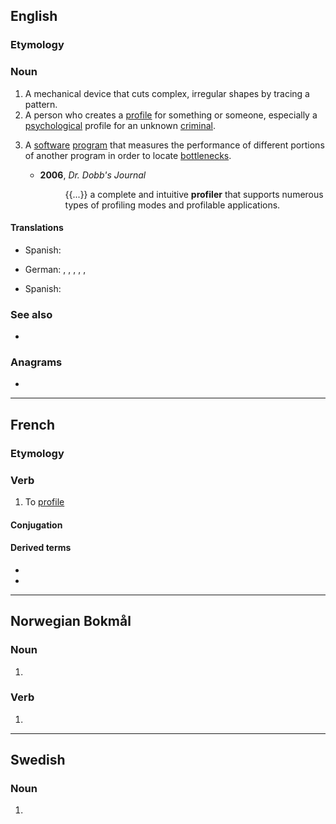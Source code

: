 ==English==

===Etymology===
{{suffix|en|profile|er}}

===Noun===
{{en-noun}}

# A mechanical device that cuts complex, irregular shapes by tracing a pattern.
# A person who creates a [[profile]] for something or someone, especially a [[psychological]] profile for an unknown [[criminal]].
# {{lb|en|computing}} A [[software]] [[program]] that measures the performance of different portions of another program in order to locate [[bottleneck]]s.
#* '''2006''', ''Dr. Dobb's Journal''
#*: {{...}} a complete and intuitive '''profiler''' that supports numerous types of profiling modes and profilable applications.

====Translations====
{{trans-top|mechanical device}}
{{trans-mid}}
* Spanish: {{t|es|generador de perfiles|m}}
{{trans-bottom}}

{{trans-top|person who creates a profile for something or some}}
* German: {{t+|de|Profiler|m}}, {{t+|de|Profilerin|f}}, {{t|de|Profilersteller|m}}, {{t|de|Profilerstellerin|f}}, {{t|de|Fallanalytiker|m}}, {{t|de|Fallanalytikerin|f}}
{{trans-mid}}
* Spanish: {{t+|es|perfilador|m}}
{{trans-bottom}}

{{trans-top|software program}}
{{trans-mid}}
{{trans-bottom}}

===See also===
* {{l|en|profilist}}

===Anagrams===
* {{anagrams|en|a=efiloprr|pro-lifer|prolifer}}

----

==French==

===Etymology===
{{suffix|fr|profil|er}}

===Verb===
{{fr-verb}}

# To [[profile]]

====Conjugation====
{{fr-conj-auto}}

====Derived terms====
* {{l|fr|profilage}}
* {{l|fr|profileur}}

----

==Norwegian Bokmål==

===Noun===
{{head|nb|noun form|g=m}}

# {{inflection of|nb|profil||indef|p}}

===Verb===
{{nb-verb-form}}

# {{imperative of|nb|profilere}}

----

==Swedish==

===Noun===
{{head|sv|noun form}}

# {{sv-noun-form-indef-pl|profil}}